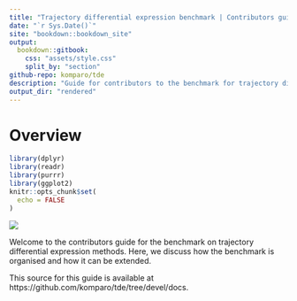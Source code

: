 ```yaml
--- 
title: "Trajectory differential expression benchmark | Contributors guide"
date: "`r Sys.Date()`"
site: "bookdown::bookdown_site"
output:
  bookdown::gitbook: 
    css: "assets/style.css"
    split_by: "section"
github-repo: komparo/tde
description: "Guide for contributors to the benchmark for trajectory differential expression methods"
output_dir: "rendered"
---
```


# Overview {-}

```r
library(dplyr)
library(readr)
library(purrr)
library(ggplot2)
knitr::opts_chunk$set(
  echo = FALSE
)
```

![](figures/logo.png)

Welcome to the contributors guide for the benchmark on trajectory differential expression methods. Here, we discuss how the benchmark is organised and how it can be extended.

This source for this guide is available at https://github.com/komparo/tde/tree/devel/docs.